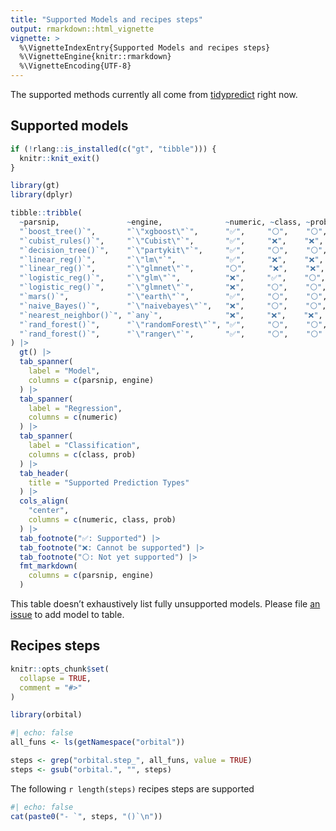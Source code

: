 ```yaml
---
title: "Supported Models and recipes steps"
output: rmarkdown::html_vignette
vignette: >
  %\VignetteIndexEntry{Supported Models and recipes steps}
  %\VignetteEngine{knitr::rmarkdown}
  %\VignetteEncoding{UTF-8}
---
```


The supported methods currently all come from [tidypredict](https://tidypredict.tidymodels.org/) right now.

## Supported models

```r
if (!rlang::is_installed(c("gt", "tibble"))) {
  knitr::knit_exit()
}
```

```r
library(gt)
library(dplyr)

tibble::tribble(
  ~parsnip,               ~engine,              ~numeric, ~class, ~prob,
  "`boost_tree()`",       "`\"xgboost\"`",      "✅",     "⚪",    "⚪",
  "`cubist_rules()`",     "`\"Cubist\"`",       "✅",     "❌",    "❌",
  "`decision_tree()`",    "`\"partykit\"`",     "✅",     "⚪",    "⚪",
  "`linear_reg()`",       "`\"lm\"`",           "✅",     "❌",    "❌",
  "`linear_reg()`",       "`\"glmnet\"`",       "⚪",     "❌",    "❌",
  "`logistic_reg()`",     "`\"glm\"`",          "❌",     "✅",    "⚪",
  "`logistic_reg()`",     "`\"glmnet\"`",       "❌",     "⚪",    "⚪",
  "`mars()`",             "`\"earth\"`",        "✅",     "⚪",    "⚪",
  "`naive_Bayes()`",      "`\"naivebayes\"`",   "❌",     "⚪",    "⚪",
  "`nearest_neighbor()`", "`any`",              "❌",     "❌",    "❌", 
  "`rand_forest()`",      "`\"randomForest\"`", "✅",     "⚪",    "⚪",
  "`rand_forest()`",      "`\"ranger\"`",       "✅",     "⚪",    "⚪"
) |>
  gt() |>
  tab_spanner(
    label = "Model",
    columns = c(parsnip, engine)
  ) |>
  tab_spanner(
    label = "Regression",
    columns = c(numeric)
  ) |>
  tab_spanner(
    label = "Classification",
    columns = c(class, prob)
  ) |>
  tab_header(
    title = "Supported Prediction Types"
  ) |>
  cols_align(
    "center",
    columns = c(numeric, class, prob)
  ) |>
  tab_footnote("✅: Supported") |>
  tab_footnote("❌: Cannot be supported") |>
  tab_footnote("⚪: Not yet supported") |>
  fmt_markdown(
    columns = c(parsnip, engine)
  )
```

This table doesn't exhaustively list fully unsupported models. Please file [an issue](https://github.com/tidymodels/orbital/issues) to add model to table.

## Recipes steps

```r
knitr::opts_chunk$set(
  collapse = TRUE,
  comment = "#>"
)
```

```r
library(orbital)
```

```r
#| echo: false
all_funs <- ls(getNamespace("orbital"))

steps <- grep("orbital.step_", all_funs, value = TRUE)
steps <- gsub("orbital.", "", steps)
```

The following `r length(steps)` recipes steps are supported

```r
#| echo: false
cat(paste0("- `", steps, "()`\n"))
```
